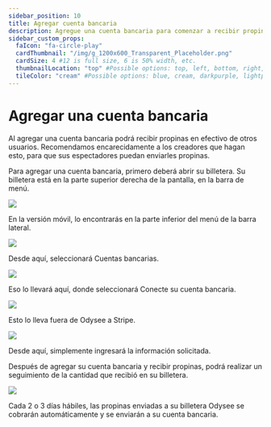 ---
sidebar_position: 10
title: Agregar cuenta bancaria
description: Agregue una cuenta bancaria para comenzar a recibir propinas en efectivo
sidebar_custom_props:
  faIcon: "fa-circle-play"
  cardThumbnail: "/img/g_1200x600_Transparent_Placeholder.png"
  cardSize: 4 #12 is full size, 6 is 50% width, etc.
  thumbnailLocation: "top" #Possible options: top, left, bottom, right, none
  tileColor: "cream" #Possible options: blue, cream, darkpurple, lightpurple, mauve, orange, pink, none
---

# Agregar una cuenta bancaria

Al agregar una cuenta bancaria podrá recibir propinas en efectivo de otros usuarios. Recomendamos encarecidamente a los creadores que hagan esto, para que sus espectadores puedan enviarles propinas.

Para agregar una cuenta bancaria, primero deberá abrir <OdyseeButton url="https://odysee.com/$/wallet"><OdyseeIcon type="credits" />  su billetera</OdyseeButton>. Su billetera está en la parte superior derecha de la pantalla, en la barra de menú.

![](/img/es/image_1.png)

En la versión móvil, lo encontrarás en la parte inferior del menú de la barra lateral.

![](/img/es/image_2.png)

Desde aquí, seleccionará <OdyseeButton url="https://odysee.com/$/settings/tip_account"><OdyseeIcon type="cogwheel" /> Cuentas bancarias</OdyseeButton>.

![](/img/es/image_3.png)

Eso lo llevará aquí, donde seleccionará <PrimaryOdyseeButton url="https://odysee.com/$/settings/tip_account"><OdyseeIcon type="dollar" /> Conecte su cuenta bancaria</PrimaryOdyseeButton>.

![](/img/es/image_4.png)

Esto lo lleva fuera de Odysee a Stripe.

![](/img/es/image_5.png)

Desde aquí, simplemente ingresará la información solicitada.

Después de agregar su cuenta bancaria y recibir propinas, podrá realizar un seguimiento de la cantidad que recibió en su billetera.

![](/img/es/image_6.png)

Cada 2 o 3 días hábiles, las propinas enviadas a su billetera Odysee se cobrarán automáticamente y se enviarán a su cuenta bancaria.